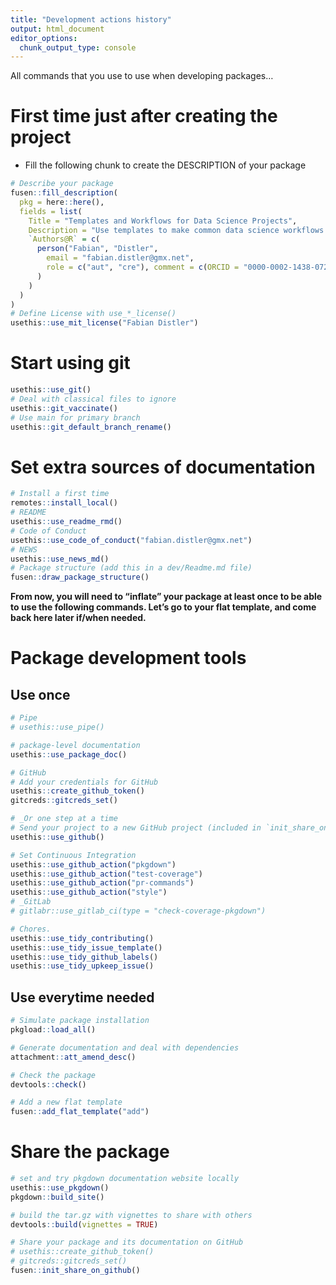 ```yaml
---
title: "Development actions history"
output: html_document
editor_options: 
  chunk_output_type: console
---
```


All commands that you use to use when developing packages...

# First time just after creating the project

- Fill the following chunk to create the DESCRIPTION of your package

```r
# Describe your package
fusen::fill_description(
  pkg = here::here(),
  fields = list(
    Title = "Templates and Workflows for Data Science Projects",
    Description = "Use templates to make common data science workflows easier.",
    `Authors@R` = c(
      person("Fabian", "Distler",
        email = "fabian.distler@gmx.net",
        role = c("aut", "cre"), comment = c(ORCID = "0000-0002-1438-0724")
      )
    )
  )
)
# Define License with use_*_license()
usethis::use_mit_license("Fabian Distler")
```

# Start using git

```r
usethis::use_git()
# Deal with classical files to ignore
usethis::git_vaccinate()
# Use main for primary branch
usethis::git_default_branch_rename()
```

# Set extra sources of documentation

```r
# Install a first time
remotes::install_local()
# README
usethis::use_readme_rmd()
# Code of Conduct
usethis::use_code_of_conduct("fabian.distler@gmx.net")
# NEWS
usethis::use_news_md()
# Package structure (add this in a dev/Readme.md file)
fusen::draw_package_structure()
```

**From now, you will need to "inflate" your package at least once to be able to use the following commands. Let's go to your flat template, and come back here later if/when needed.**


# Package development tools
## Use once

```r
# Pipe
# usethis::use_pipe()

# package-level documentation
usethis::use_package_doc()

# GitHub
# Add your credentials for GitHub
usethis::create_github_token()
gitcreds::gitcreds_set()

# _Or one step at a time
# Send your project to a new GitHub project (included in `init_share_on_github()`)
usethis::use_github()

# Set Continuous Integration
usethis::use_github_action("pkgdown")
usethis::use_github_action("test-coverage")
usethis::use_github_action("pr-commands")
usethis::use_github_action("style")
# _GitLab
# gitlabr::use_gitlab_ci(type = "check-coverage-pkgdown")

# Chores.
usethis::use_tidy_contributing()
usethis::use_tidy_issue_template()
usethis::use_tidy_github_labels()
usethis::use_tidy_upkeep_issue()
```

## Use everytime needed

```r
# Simulate package installation
pkgload::load_all()

# Generate documentation and deal with dependencies
attachment::att_amend_desc()

# Check the package
devtools::check()

# Add a new flat template
fusen::add_flat_template("add")
```

# Share the package

```r
# set and try pkgdown documentation website locally
usethis::use_pkgdown()
pkgdown::build_site()

# build the tar.gz with vignettes to share with others
devtools::build(vignettes = TRUE)

# Share your package and its documentation on GitHub
# usethis::create_github_token()
# gitcreds::gitcreds_set()
fusen::init_share_on_github()
```

